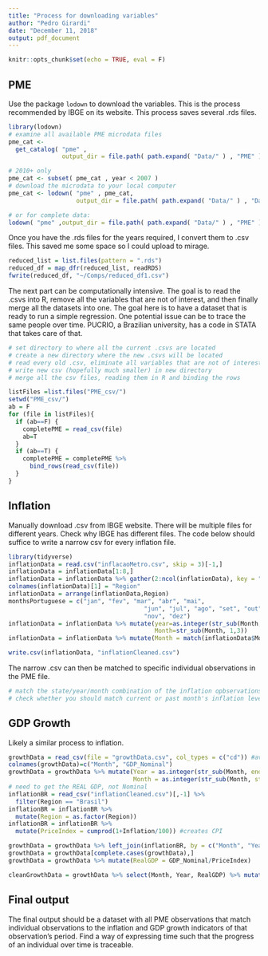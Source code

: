 ```yaml
---
title: "Process for downloading variables"
author: "Pedro Girardi"
date: "December 11, 2018"
output: pdf_document
---
```


```r
knitr::opts_chunk$set(echo = TRUE, eval = F)
```

## PME

Use the package `lodown` to download the variables. This is the process recommended by IBGE on its website. This process saves several .rds files. 

````r
library(lodown)
# examine all available PME microdata files
pme_cat <-
  get_catalog( "pme" ,
               output_dir = file.path( path.expand( "Data/" ) , "PME" ) )

# 2010+ only
pme_cat <- subset( pme_cat , year < 2007 )
# download the microdata to your local computer
pme_cat <- lodown( "pme" , pme_cat, 
                   output_dir = file.path( path.expand( "Data/" ) , "Data/PME" ))

# or for complete data:
lodown( "pme" ,output_dir = file.path( path.expand( "Data/" ) , "PME" ) )
````


Once you have the .rds files for the years required, I convert them to .csv files. This saved me some space so I could upload to mirage. 

````r
reduced_list = list.files(pattern = ".rds")
reduced_df = map_dfr(reduced_list, readRDS)
fwrite(reduced_df, "~/Comps/reduced_df1.csv")
````

The next part can be computationally intensive. The goal is to read the .csvs into R, remove all the variables that are not of interest, and then finally merge all the datasets into one. The goal here is to have a dataset that is ready to run a simple regression. One potential issue can be to trace the same people over time. PUCRIO, a Brazilian university, has a code in STATA that takes care of that. 

````r
# set directory to where all the current .csvs are located
# create a new directory where the new .csvs will be located
# read every old .csv, eliminate all variables that are not of interest
# write new csv (hopefully much smaller) in new directory 
# merge all the csv files, reading them in R and binding the rows

listFiles =list.files("PME_csv/")
setwd("PME_csv/")
ab = F
for (file in listFiles){
  if (ab==F) {
    completePME = read_csv(file)
    ab=T
  }
  if (ab==T) {
    completePME = completePME %>%
      bind_rows(read_csv(file))
  }
}
````

## Inflation

Manually download .csv from IBGE website. There will be multiple files for different years. Check why IBGE has different files. The code below should suffice to write a narrow csv for every inflation file. 

````r
library(tidyverse)
inflationData = read.csv("inflacaoMetro.csv", skip = 3)[-1,]
inflationData = inflationData[1:8,]
inflationData = inflationData %>% gather(2:ncol(inflationData), key = "Month", value = "Inflation")
colnames(inflationData)[1] = "Region"
inflationData = arrange(inflationData,Region)
monthsPortuguese = c("jan", "fev", "mar", "abr", "mai",
                                      "jun", "jul", "ago", "set", "out",
                                      "nov", "dez")
inflationData = inflationData %>% mutate(year=as.integer(str_sub(Month, -4,-1)),
                                         Month=str_sub(Month, 1,3))
inflationData = inflationData %>% mutate(Month = match(inflationData$Month, monthsPortuguese))

write.csv(inflationData, "inflationCleaned.csv")
````

The narrow .csv can then be matched to specific individual observations in the PME file.

````r
# match the state/year/month combination of the inflation opbservations to the state/year/month of individuals in the PME dataset
# check whether you should match current or past month's inflation levels (probably past as one does not know their month's income during that month, so they will give past month's income?)
````

## GDP Growth

Likely a similar process to inflation.

````r
growthData = read_csv(file = "growthData.csv", col_types = c("cd")) #avoids issue with month .10 and .1 by making them a character
colnames(growthData)=c("Month", "GDP_Nominal")
growthData = growthData %>% mutate(Year = as.integer(str_sub(Month, end = 4)),
                                   Month = as.integer(str_sub(Month, start = 6)))
# need to get the REAL GDP, not Nominal
inflationBR = read_csv("inflationCleaned.csv")[,-1] %>% 
  filter(Region == "Brasil")
inflationBR = inflationBR %>%
  mutate(Region = as.factor(Region))
inflationBR = inflationBR %>% 
  mutate(PriceIndex = cumprod(1+Inflation/100)) #creates CPI

growthData = growthData %>% left_join(inflationBR, by = c("Month", "Year" = "year"))
growthData = growthData[complete.cases(growthData),] 
growthData = growthData %>% mutate(RealGDP = GDP_Nominal/PriceIndex)

cleanGrowthData = growthData %>% select(Month, Year, RealGDP) %>% mutate(ChangeInGDP = RealGDP-lag(RealGDP))
````

## Final output

The final output should be a dataset with all PME observations that match individual observations to the inflation and GDP growth indicators of that observation's period. Find a way of expressing time such that the progress of an individual over time is traceable. 

